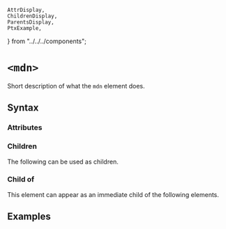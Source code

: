     AttrDisplay,
    ChildrenDisplay,
    ParentsDisplay,
    PtxExample,
} from "../../../components";

# `<mdn>`

Short description of what the `mdn` element does.

## Syntax

### Attributes

<AttrDisplay name="mdn" />

### Children

The following can be used as children.

<ChildrenDisplay name="mdn" />

### Child of

This element can appear as an immediate child of the following elements.

<ParentsDisplay name="mdn" />

## Examples

    